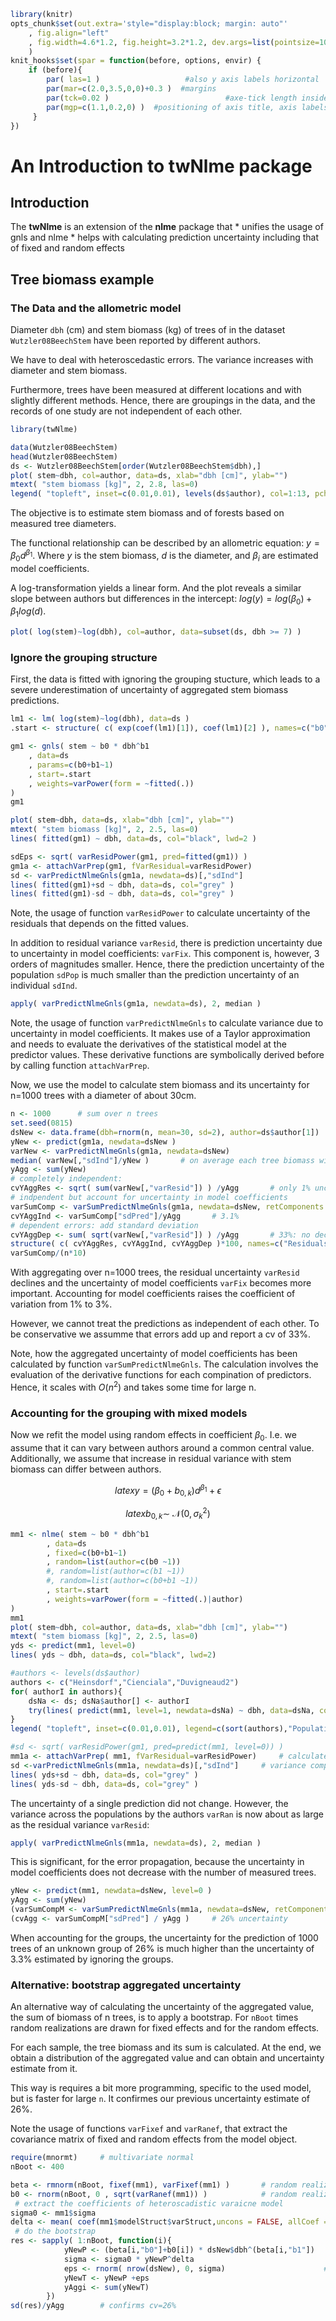 <!--
%\VignetteEngine{knitr}
%\VignetteIndexEntry{An Introduction to the twNlme package}
-->


```{r setup, include=FALSE}
library(knitr)
opts_chunk$set(out.extra='style="display:block; margin: auto"'
    , fig.align="left"
    , fig.width=4.6*1.2, fig.height=3.2*1.2, dev.args=list(pointsize=10)
    )
knit_hooks$set(spar = function(before, options, envir) {
    if (before){
        par( las=1 )                   #also y axis labels horizontal
        par(mar=c(2.0,3.5,0,0)+0.3 )  #margins
        par(tck=0.02 )                          #axe-tick length inside plots             
        par(mgp=c(1.1,0.2,0) )  #positioning of axis title, axis labels, axis
     }
})
```

# An Introduction to **twNlme** package #

## Introduction ##

The **twNlme** is an extension of the **nlme** package that 
* unifies the usage of gnls and nlme
* helps with calculating prediction uncertainty including that of fixed and random effects


## Tree biomass example ##

### The Data and the allometric model ###

Diameter `dbh` (cm) and stem biomass (kg) of trees of in the dataset `Wutzler08BeechStem` have been reported by different authors.

We have to deal with heteroscedastic errors. The variance increases with diameter and stem biomass.

Furthermore, trees have been measured at different locations and with slightly different methods.
Hence, there are groupings in the data, and the records of one study are not independent of each other. 

```{r , result='hide'}
library(twNlme)
```
```{r, spar=TRUE}
data(Wutzler08BeechStem)
head(Wutzler08BeechStem)
ds <- Wutzler08BeechStem[order(Wutzler08BeechStem$dbh),]
plot( stem~dbh, col=author, data=ds, xlab="dbh [cm]", ylab="")
mtext( "stem biomass [kg]", 2, 2.8, las=0)
legend( "topleft", inset=c(0.01,0.01), levels(ds$author), col=1:13, pch=1 )
```

The objective is to estimate stem biomass and of forests based on  measured tree diameters. 

The functional relationship can be described by an allometric equation: $y = \beta_0 d^{\beta_1}$. 
Where $y$ is the stem biomass, $d$ is the diameter, and $\beta_i$ are estimated model coefficients.

A log-transformation yields a linear form. And the plot reveals a similar slope between authors but differences in the intercept: $log(y) = log(\beta_0) +  {\beta_1} log(d)$.

```{r , spar=TRUE}
plot( log(stem)~log(dbh), col=author, data=subset(ds, dbh >= 7) )
```

### Ignore the grouping structure ###

First, the data is fitted with ignoring the grouping stucture, which leads to a severe underestimation of uncertainty of aggregated stem biomass predictions.

```{r , spar=TRUE}
lm1 <- lm( log(stem)~log(dbh), data=ds )
.start <- structure( c( exp(coef(lm1)[1]), coef(lm1)[2] ), names=c("b0","b1")) 

gm1 <- gnls( stem ~ b0 * dbh^b1 
    , data=ds 
    , params=c(b0+b1~1)
    , start=.start   
    , weights=varPower(form = ~fitted(.))
)
gm1

plot( stem~dbh, data=ds, xlab="dbh [cm]", ylab="")
mtext( "stem biomass [kg]", 2, 2.5, las=0)
lines( fitted(gm1) ~ dbh, data=ds, col="black", lwd=2 )

sdEps <- sqrt( varResidPower(gm1, pred=fitted(gm1)) )
gm1a <- attachVarPrep(gm1, fVarResidual=varResidPower)
sd <- varPredictNlmeGnls(gm1a, newdata=ds)[,"sdInd"] 
lines( fitted(gm1)+sd ~ dbh, data=ds, col="grey" )
lines( fitted(gm1)-sd ~ dbh, data=ds, col="grey" )
```
Note, the usage of function `varResidPower` to calculate uncertainty of the residuals that depends on the fitted values.

In addition to residual variance `varResid`, there is prediction uncertainty due to uncertainty in model coefficients: `varFix`. This component is, however, 3 orders of magnitudes smaller. Hence, there the prediction uncertainty of the population `sdPop` is much smaller than the prediction uncertainty of an individual `sdInd`.
  
```{r , spar=TRUE}
apply( varPredictNlmeGnls(gm1a, newdata=ds), 2, median )
```
Note, the usage of function `varPredictNlmeGnls` to calculate variance due to uncertainty in model coefficients.
It makes use of a Taylor approximation and needs to evaluate the derivatives of the statistical model at the predictor values. These derivative functions are symbolically derived before by calling function `attachVarPrep`.

Now, we use the model to calculate stem biomass and its uncertainty for n=1000 trees with a diameter of about 30cm.

```{r predictNoGroup, spar=TRUE, cache=TRUE}
n <- 1000      # sum over n trees
set.seed(0815)
dsNew <- data.frame(dbh=rnorm(n, mean=30, sd=2), author=ds$author[1])
yNew <- predict(gm1a, newdata=dsNew )
varNew <- varPredictNlmeGnls(gm1a, newdata=dsNew)
median( varNew[,"sdInd"]/yNew )       # on average each tree biomass with 33% uncertainty
yAgg <- sum(yNew)
# completely independent:
cvYAggRes <- sqrt( sum(varNew[,"varResid"]) ) /yAgg       # only 1% uncertainty ?
# indpendent but account for uncertainty in model coefficients
varSumComp <- varSumPredictNlmeGnls(gm1a, newdata=dsNew, retComponents = TRUE)
cvYAggInd <- varSumComp["sdPred"]/yAgg       # 3.1%
# dependent errors: add standard deviation
cvYAggDep <- sum( sqrt(varNew[,"varResid"]) ) /yAgg       # 33%: no decrease with increasing n
structure( c( cvYAggRes, cvYAggInd, cvYAggDep )*100, names=c("Residuals","Independent","Correlated"))
varSumComp/(n*10)
```

With aggregating over n=1000 trees, the residual uncertainty `varResid` declines and the uncertainty of model coefficients `varFix` becomes more important. Accounting for model coefficients raises the coefficient of variation from 1% to 3%.

However, we cannot treat the predictions as independent of each other.
To be conservative we assumme that errors add up and report a cv of 33%.

Note, how the aggregated uncertainty of model coefficients has been calculated by function 
`varSumPredictNlmeGnls`. The calculation involves the evaluation of the derivative functions for each compination of
predictors. Hence, it scales with $O(n^2)$ and takes some time for large n. 

### Accounting for the grouping with mixed models ###

Now we refit the model using random effects in coefficient $\beta_0$. I.e. we assume that it can vary between authors
around a common central value. Additionally, we assume that increase in residual variance with stem biomass can differ between authors. 

$$latex
y = ( \beta_0 + b_{0,k}) d^{\beta_1} + \epsilon 
$$

$$latex
b_{0,k} \sim\ \mathcal{N}(0,\,\sigma_k^2)
$$

```{r nlmeFit, spar=TRUE, cache=TRUE}
mm1 <- nlme( stem ~ b0 * dbh^b1 
        , data=ds 
        , fixed=c(b0+b1~1)
        , random=list(author=c(b0 ~1))
        #, random=list(author=c(b1 ~1))
        #, random=list(author=c(b0+b1 ~1))
        , start=.start   
        , weights=varPower(form = ~fitted(.)|author)
)
mm1
plot( stem~dbh, col=author, data=ds, xlab="dbh [cm]", ylab="")
mtext( "stem biomass [kg]", 2, 2.5, las=0)
yds <- predict(mm1, level=0) 
lines( yds ~ dbh, data=ds, col="black", lwd=2)

#authors <- levels(ds$author)
authors <- c("Heinsdorf","Cienciala","Duvigneaud2")
for( authorI in authors){
    dsNa <- ds; dsNa$author[] <- authorI
    try(lines( predict(mm1, level=1, newdata=dsNa) ~ dbh, data=dsNa, col=which(authorI == levels(ds$author)) ))
}
legend( "topleft", inset=c(0.01,0.01), legend=c(sort(authors),"Population"), col=c(which(levels(ds$author) %in% authors),"black"), lty=1, lwd=c(rep(1,length(authors)),2) )

#sd <- sqrt( varResidPower(gm1, pred=predict(mm1, level=0)) )
mm1a <- attachVarPrep( mm1, fVarResidual=varResidPower)     # calculate symbolic derivatives used in variance prediction
sd <-varPredictNlmeGnls(mm1a, newdata=ds)[,"sdInd"]     # variance components
lines( yds+sd ~ dbh, data=ds, col="grey" )
lines( yds-sd ~ dbh, data=ds, col="grey" )
```

The uncertainty of a single prediction did not change. However, the variance across the populations by the authors `varRan` is now about as large as the residual variance `varResid`:
```{r , spar=TRUE}
apply( varPredictNlmeGnls(mm1a, newdata=ds), 2, median )
```

This is significant, for the error propagation, because the uncertainty in model coefficients does not decrease with the number of measured trees. 

```{r predictGroup, spar=TRUE, cache=TRUE}
yNew <- predict(mm1, newdata=dsNew, level=0 )
yAgg <- sum(yNew)
(varSumCompM <- varSumPredictNlmeGnls(mm1a, newdata=dsNew, retComponents = TRUE))
(cvAgg <- varSumCompM["sdPred"] / yAgg )     # 26% uncertainty
```

When accounting for the groups, the uncertainty for the prediction of 1000 trees of an unknown group of 26% is much higher than the uncertainty of 3.3% estimated by ignoring the groups.
 


### Alternative: bootstrap aggregated uncertainty ###

An alternative way of calculating the uncertainty of the aggregated value, the sum of biomass of n trees, is to apply a bootstrap. 
For `nBoot` times random realizations are drawn for fixed effects and for the random effects.

For each sample, the tree biomass and its sum is calculated. At the end, we obtain a distribution of the aggregated value and can obtain and uncertainty estimate from it.

This way is requires a bit more programming, specific to the used model, but is faster for large `n`. It confirmes our previous uncertainty estimate of 26%.

Note the usage of functions `varFixef` and `varRanef`, that extract the covariance matrix of fixed and random effects from the model object. 

```{r bootstrap}
require(mnormt)     # multivariate normal
nBoot <- 400

beta <- rmnorm(nBoot, fixef(mm1), varFixef(mm1) )       # random realizations of fixed effects
b0 <- rnorm(nBoot, 0 , sqrt(varRanef(mm1)) )            # random realizations of b0
 # extract the coefficients of heteroscadistic varaicne model 
sigma0 <- mm1$sigma                                      
delta <- mean( coef(mm1$modelStruct$varStruct,uncons = FALSE, allCoef = TRUE), nBoot, replace=TRUE)
 # do the bootstrap
res <- sapply( 1:nBoot, function(i){
            yNewP <- (beta[i,"b0"]+b0[i]) * dsNew$dbh^(beta[i,"b1"])
            sigma <- sigma0 * yNewP^delta
            eps <- rnorm( nrow(dsNew), 0, sigma)                      # random realizations of resiudal base
            yNewT <- yNewP +eps
            yAggi <- sum(yNewT)
        })
sd(res)/yAgg        # confirms cv=26%
```


 
 